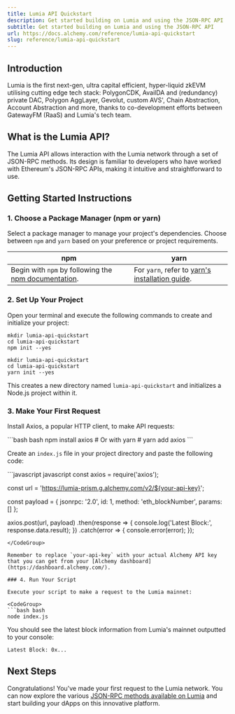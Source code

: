 ```yaml
---
title: Lumia API Quickstart
description: Get started building on Lumia and using the JSON-RPC API
subtitle: Get started building on Lumia and using the JSON-RPC API
url: https://docs.alchemy.com/reference/lumia-api-quickstart
slug: reference/lumia-api-quickstart
---
```


## Introduction

Lumia is the first next-gen, ultra capital efficient, hyper-liquid zkEVM utilising cutting edge tech stack: PolygonCDK, AvailDA and (redundancy) private DAC, Polygon AggLayer, Gevolut, custom AVS', Chain Abstraction, Account Abstraction and more, thanks to co-development efforts between GatewayFM (RaaS) and Lumia's tech team.

## What is the Lumia API?

The Lumia API allows interaction with the Lumia network through a set of JSON-RPC methods. Its design is familiar to developers who have worked with Ethereum's JSON-RPC APIs, making it intuitive and straightforward to use.

## Getting Started Instructions

### 1. Choose a Package Manager (npm or yarn)

Select a package manager to manage your project's dependencies. Choose between `npm` and `yarn` based on your preference or project requirements.

| npm                                                                                                                       | yarn                                                                                                |
| ------------------------------------------------------------------------------------------------------------------------- | --------------------------------------------------------------------------------------------------- |
| Begin with `npm` by following the [npm documentation](https://docs.npmjs.com/downloading-and-installing-node-js-and-npm). | For `yarn`, refer to [yarn's installation guide](https://classic.yarnpkg.com/lang/en/docs/install). |

### 2. Set Up Your Project

Open your terminal and execute the following commands to create and initialize your project:

```shell
mkdir lumia-api-quickstart
cd lumia-api-quickstart
npm init --yes
```

```shell
mkdir lumia-api-quickstart
cd lumia-api-quickstart
yarn init --yes
```

This creates a new directory named `lumia-api-quickstart` and initializes a Node.js project within it.

### 3. Make Your First Request

Install Axios, a popular HTTP client, to make API requests:

<CodeGroup>
  ```bash bash
  npm install axios
  # Or with yarn
  # yarn add axios
  ```
</CodeGroup>

Create an `index.js` file in your project directory and paste the following code:

<CodeGroup>
  ```javascript javascript
  const axios = require('axios');

  const url = 'https://lumia-prism.g.alchemy.com/v2/${your-api-key}';

  const payload = {
    jsonrpc: '2.0',
    id: 1,
    method: 'eth_blockNumber',
    params: []
  };

  axios.post(url, payload)
    .then(response => {
      console.log('Latest Block:', response.data.result);
    })
    .catch(error => {
      console.error(error);
    });
  ```
</CodeGroup>

Remember to replace `your-api-key` with your actual Alchemy API key that you can get from your [Alchemy dashboard](https://dashboard.alchemy.com/).

### 4. Run Your Script

Execute your script to make a request to the Lumia mainnet:

<CodeGroup>
  ```bash bash
  node index.js
  ```
</CodeGroup>

You should see the latest block information from Lumia's mainnet outputted to your console:

```shell
Latest Block: 0x...
```

## Next Steps

Congratulations! You've made your first request to the Lumia network. You can now explore the various [JSON-RPC methods available on Lumia](/reference/lumia-api-endpoints) and start building your dApps on this innovative platform.
